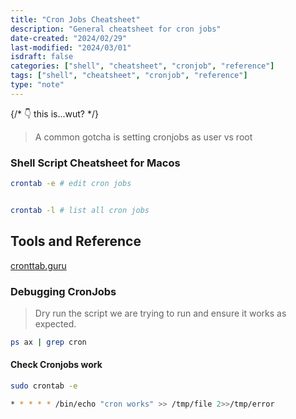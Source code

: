 ```yaml
---
title: "Cron Jobs Cheatsheet"
description: "General cheatsheet for cron jobs"
date-created: "2024/02/29"
last-modified: "2024/03/01"
isdraft: false
categories: ["shell", "cheatsheet", "cronjob", "reference"]
tags: ["shell", "cheatsheet", "cronjob", "reference"]
type: "note"
---
```


{/* 👇 this is...wut? */}
> A common gotcha is setting cronjobs as user vs root

### Shell Script Cheatsheet for Macos 

```sh
crontab -e # edit cron jobs
```

```sh
```

```sh
crontab -l # list all cron jobs
```

## Tools and Reference

[cronttab.guru](https://crontab.guru/)

### Debugging CronJobs 

> Dry run the script we are trying to run and ensure it works as expected. 

```sh 
ps ax | grep cron
```



#### Check Cronjobs work

```sh 
sudo crontab -e
```

```sh
* * * * * /bin/echo "cron works" >> /tmp/file 2>>/tmp/error
```

```sh
```

```sh 
```